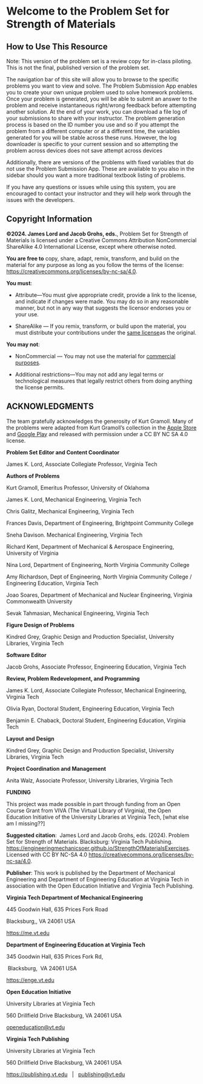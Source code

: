 # Welcome to the Problem Set for Strength of Materials {.unnumbered}

## How to Use This Resource

Note: This version of the problem set is a review copy for in-class piloting. This is not the final, published version of the problem set.

The navigation bar of this site will allow you to browse to the specific problems you want to view and solve. The Problem Submission App enables you to create your own unique problem used to solve homework problems. Once your problem is generated, you will be able to submit an answer to the problem and receive instantaneous right/wrong feedback before attempting another solution. At the end of your work, you can download a file log of your submissions to share with your instructor. The problem generation process is based on the ID number you use and so if you attempt the problem from a different computer or at a different time, the variables generated for you will be stable across these runs. However, the log downloader is specific to your current session and so attempting the problem across devices does not save attempt across devices

Additionally, there are versions of the problems with fixed variables that do not use the Problem Submission App. These are available to you also in the sidebar should you want a more traditional textbook listing of problems.

If you have any questions or issues while using this system, you are encouraged to contact your instructor and they will help work through the issues with the developers.

## Copyright Information

**©2024. James Lord and Jacob Grohs, eds.**, Problem Set for Strength of Materials is licensed under a Creative Commons Attribution NonCommercial ShareAlike 4.0 International License, except where otherwise noted. 

**You are free to** copy, share, adapt, remix, transform, and build on the material for any purpose as long as you follow the terms of the license: [https://creativecommons.org/licenses/by-nc-sa/4.0](https://creativecommons.org/licenses/by-nc-sa/4.0/). 

**You must**: 

-   Attribute—You must give appropriate credit, provide a link to the license, and indicate if changes were made. You may do so in any reasonable manner, but not in any way that suggests the licensor endorses you or your use.

-   ShareAlike — If you remix, transform, or build upon the material, you must distribute your contributions under the [same license](https://creativecommons.org/licenses/by-nc-sa/4.0/#ref-same-license)as the original.

**You may not**: 

-   NonCommercial — You may not use the material for [commercial purposes](https://creativecommons.org/licenses/by-nc-sa/4.0/#ref-commercial-purposes).

-   Additional restrictions—You may not add any legal terms or technological measures that legally restrict others from doing anything the license permits. 

## **ACKNOWLEDGMENTS**

The team gratefully acknowledges the generosity of Kurt Gramoll. Many of the problems were adapted from Kurt Gramoll’s collection in the [Apple Store](https://apps.apple.com/us/app/eng-mechanics/id1526030024) and [Google Play](https://play.google.com/store/apps/details?id=air.com.gramago.engProbME&pli=1) and released with permission under a CC BY NC SA 4.0 license.

**Problem Set Editor and Content Coordinator**

James K. Lord, Associate Collegiate Professor, Virginia Tech

**Authors of Problems**

Kurt Gramoll, Emeritus Professor, University of Oklahoma

James K. Lord, Mechanical Engineering, Virginia Tech

Chris Galitz, Mechanical Engineering, Virginia Tech

Frances Davis, Department of Engineering, Brightpoint Community College

Sneha Davison. Mechanical Engineering, Virginia Tech

Richard Kent, Department of Mechanical & Aerospace Engineering, University of Virginia

Nina Lord, Department of Engineering, North Virginia Community College

Amy Richardson, Dept of Engineering, North Virginia Community College / Engineering Education, Virginia Tech

Joao Soares, Department of Mechanical and Nuclear Engineering, Virginia Commonwealth University

Sevak Tahmasian, Mechanical Engineering, Virginia Tech

**Figure Design of Problems**

Kindred Grey, Graphic Design and Production Specialist, University Libraries, Virginia Tech

**Software Editor**

Jacob Grohs, Associate Professor, Engineering Education, Virginia Tech

**Review, Problem Redevelopment, and Programming**

James K. Lord, Associate Collegiate Professor, Mechanical Engineering, Virginia Tech

Olivia Ryan, Doctoral Student, Engineering Education, Virginia Tech

Benjamin E. Chaback, Doctoral Student, Engineering Education, Virginia Tech

**Layout and Design**

Kindred Grey, Graphic Design and Production Specialist, University Libraries, Virginia Tech

**Project Coordination and Management**

Anita Walz, Associate Professor, University Libraries, Virginia Tech

**FUNDING**

This project was made possible in part through funding from an Open Course Grant from VIVA (The Virtual Library of Virginia), the Open Education Initiative of the University Libraries at Virginia Tech, \[what else am I missing??\]

**Suggested citation**:  James Lord and Jacob Grohs, eds. (2024). Problem Set for Strength of Materials. Blacksburg: Virginia Tech Publishing. <https://engineeringmechanicsoer.github.io/StrengthOfMaterialsExercises>. Licensed with CC BY NC-SA 4.0 <https://creativecommons.org/licenses/by-nc-sa/4.0>.

**Publisher**: This work is published by the Department of Mechanical Engineering and Department of Engineering Education at Virginia Tech in association with the Open Education Initiative and Virginia Tech Publishing.

**Virginia Tech Department of Mechanical Engineering**

445 Goodwin Hall, 635 Prices Fork Road

Blacksburg,, VA 24061 USA

<https://me.vt.edu> 

**Department of Engineering Education at Virginia Tech**

345 Goodwin Hall, 635 Prices Fork Rd,

 Blacksburg,  VA 24061 USA

<https://enge.vt.edu> 

**Open Education Initiative**

University Libraries at Virginia Tech 

560 Drillfield Drive Blacksburg, VA 24061 USA 

[openeducation\@vt.edu](mailto:openeducation@vt.edu) 

**Virginia Tech Publishing**

University Libraries at Virginia Tech 

560 Drillfield Drive Blacksburg, VA 24061 USA 

<https://publishing.vt.edu>   \|   [publishing\@vt.edu\
](mailto:publishing@vt.edu)
